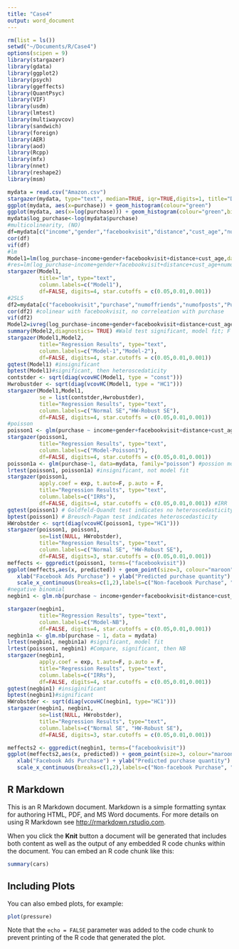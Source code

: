 ```yaml
---
title: "Case4"
output: word_document
---
```


```r
rm(list = ls())
setwd("~/Documents/R/Case4")
options(scipen = 9)
library(stargazer)
library(gdata)
library(ggplot2)
library(psych) 
library(ggeffects)
library(QuantPsyc)
library(VIF)
library(usdm)
library(lmtest)
library(multiwayvcov)
library(sandwich)
library(foreign)
library(AER)
library(aod)
library(Rcpp)
library(mfx)
library(nnet)
library(reshape2)
library(msm)

mydata = read.csv("Amazon.csv")
stargazer(mydata, type="text", median=TRUE, iqr=TRUE,digits=1, title="Descriptive Statistics")
ggplot(mydata, aes(x=purchase)) + geom_histogram(colour="green") 
ggplot(mydata, aes(x=log(purchase))) + geom_histogram(colour="green",binwidth = 0.1)
mydata$log_purchase<-log(mydata$purchase)
#multicolinearity, (NO)
df=mydata[c("income","gender","facebookvisit","distance","cust_age","numoffriends","numofposts","PublicProfile")]
cor(df)
vif(df)
#lm
Model1=lm(log_purchase~income+gender+facebookvisit+distance+cust_age,data=mydata)
#res=lm(log_purchase~income+gender+facebookvisit+distance+cust_age+numoffriends+numofposts+PublicProfile,data=mydata)
stargazer(Model1,  
          title="lm", type="text", 
          column.labels=c("Model1"),
          df=FALSE, digits=4, star.cutoffs = c(0.05,0.01,0.001))
#2SLS
df2=mydata[c("facebookvisit","purchase","numoffriends","numofposts","PublicProfile")]
cor(df2) #colinear with facebookvisit, no correleation with purchase
vif(df2)
Model2=ivreg(log_purchase~income+gender+facebookvisit+distance+cust_age|income+gender+numoffriends+numofposts+distance+cust_age,data=mydata)
summary(Model2,diagnostics= TRUE) #Wald test significant, model fit; F statistic(known as Weak instruments statistic) >10, then the instrument is relevant; sargan: insignifant(ok); Hausman:insignifcant, indicates no endogeneity, then OLS
stargazer(Model1,Model2,  
          title="Regression Results", type="text", 
          column.labels=c("Model-1","Model-2"),
          df=FALSE, digits=4, star.cutoffs = c(0.05,0.01,0.001))
gqtest(Model1) #insignificant
bptest(Model1)#significant, then heteroscedaticity
contstder <- sqrt(diag(vcovHC(Model1, type = "const")))
Hwrobustder <- sqrt(diag(vcovHC(Model1, type = "HC1")))
stargazer(Model1,Model1,  
          se = list(contstder,Hwrobustder),
          title="Regression Results", type="text", 
          column.labels=c("Normal SE","HW-Robust SE"),
          df=FALSE, digits=4, star.cutoffs = c(0.05,0.01,0.001))
#poisson 
poisson1 <- glm(purchase ~ income+gender+facebookvisit+distance+cust_age, family="poisson", data=mydata)
stargazer(poisson1,  
          title="Regression Results", type="text", 
          column.labels=c("Model-Poisson1"),
          df=FALSE, digits=4, star.cutoffs = c(0.05,0.01,0.001))
poisson1a <- glm(purchase~1, data=mydata, family="poisson") #possion model fit assessment
lrtest(poisson1, poisson1a) #insignificant, not model fit
stargazer(poisson1, 
          apply.coef = exp, t.auto=F, p.auto = F,
          title="Regression Results", type="text", 
          column.labels=c("IRRs"),
          df=FALSE, digits=4, star.cutoffs = c(0.05,0.01,0.001)) #IRR
gqtest(poisson1) # Goldfeld-Quandt test indicates no heteroscedasticity
bptest(poisson1) # Breusch-Pagan test indicates heteroscedasticity
HWrobstder <- sqrt(diag(vcovHC(poisson1, type="HC1")))
stargazer(poisson1, poisson1,  
          se=list(NULL, HWrobstder),
          title="Regression Results", type="text", 
          column.labels=c("Normal SE", "HW-Robust SE"),
          df=FALSE, digits=3, star.cutoffs = c(0.05,0.01,0.001))
meffects <- ggpredict(poisson1, terms=("facebookvisit"))
ggplot(meffects,aes(x, predicted)) + geom_point(size=3, colour="maroon") + geom_line() +
   xlab("Facebook Ads Purchase") + ylab("Predicted purchase quantity") +
   scale_x_continuous(breaks=c(1,2),labels=c("Non-facebook Purchase", "Facebook Purchase"))
#negative binomial
negbin1 <- glm.nb(purchase ~ income+gender+facebookvisit+distance+cust_age, data = mydata) 

stargazer(negbin1,  
          title="Regression Results", type="text", 
          column.labels=c("Model-NB"),
          df=FALSE, digits=4, star.cutoffs = c(0.05,0.01,0.001))
negbin1a <- glm.nb(purchase ~ 1, data = mydata) 
lrtest(negbin1, negbin1a) #significant, model fit
lrtest(poisson1, negbin1) #Compare, significant, then NB
stargazer(negbin1, 
          apply.coef = exp, t.auto=F, p.auto = F,
          title="Regression Results", type="text", 
          column.labels=c("IRRs"),
          df=FALSE, digits=4, star.cutoffs = c(0.05,0.01,0.001)) 
gqtest(negbin1) #insiginificant
bptest(negbin1)#significant
HWrobstder <- sqrt(diag(vcovHC(negbin1, type="HC1")))
stargazer(negbin1, negbin1,  
          se=list(NULL, HWrobstder),
          title="Regression Results", type="text", 
          column.labels=c("Normal SE", "HW-Robust SE"),
          df=FALSE, digits=3, star.cutoffs = c(0.05,0.01,0.001))

meffects2 <- ggpredict(negbin1, terms=("facebookvisit"))
ggplot(meffects2,aes(x, predicted)) + geom_point(size=3, colour="maroon") + geom_line() +
   xlab("Facebook Ads Purchase") + ylab("Predicted purchase quantity") +
   scale_x_continuous(breaks=c(1,2),labels=c("Non-facebook Purchase", "Facebook Purchase"))
``` 

## R Markdown

This is an R Markdown document. Markdown is a simple formatting syntax for authoring HTML, PDF, and MS Word documents. For more details on using R Markdown see <http://rmarkdown.rstudio.com>.

When you click the **Knit** button a document will be generated that includes both content as well as the output of any embedded R code chunks within the document. You can embed an R code chunk like this:

```r
summary(cars)
```

## Including Plots

You can also embed plots, for example:

```r
plot(pressure)
```

Note that the `echo = FALSE` parameter was added to the code chunk to prevent printing of the R code that generated the plot.
